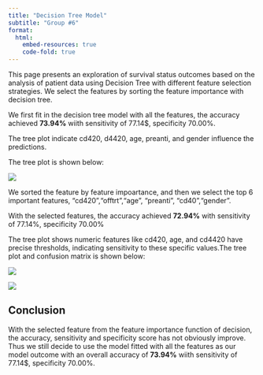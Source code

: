 ```yaml
---
title: "Decision Tree Model"
subtitle: "Group #6"
format:
  html:
    embed-resources: true
    code-fold: true
---
```

This page presents an exploration of survival status outcomes based on the analysis of patient data using Decision Tree with different feature selection strategies. We select the features by sorting the feature importance with decision tree.


We first fit in the decision tree model with all the features, the accuracy achieved **73.94%** wiith sensitivity of 77.14$, specificity 70.00%.

The tree plot indicate cd420, d4420, age, preanti, and gender influence the predictions.

The tree plot is shown below: 

![](figures/DTree/dtree_plot_1.png)


We sorted the feature by feature impoartance, and then we select the top 6 important features, "cd420","offtrt","age", "preanti", "cd40","gender".

With the selected features, the accuracy achieved **72.94%** with sensitivity of 77.14%, specificity 70.00%

The tree plot shows numeric features like cd420, age, and cd4420 have precise thresholds, indicating sensitivity to these specific values.The tree plot and confusion matrix is shown below:

![](figures/DTree/dtree_plot_2.png)

![](figures/DTree/dtree_plot_3.png)


## Conclusion
With the selected feature from the feature importance function of decision, the accuracy, sensitivity and specificity score has not obviously improve. Thus we still decide to use the model fitted with all the features as our model outcome with an overall accuracy of **73.94%** wiith sensitivity of 77.14$, specificity 70.00%.